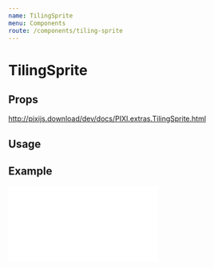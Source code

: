 ```yaml
---
name: TilingSprite
menu: Components
route: /components/tiling-sprite
---
```


# TilingSprite

## Props

http://pixijs.download/dev/docs/PIXI.extras.TilingSprite.html

## Usage

<Playground>
  <Stage width={500} height={300}>
    <TilingSprite image={'https://s3-us-west-2.amazonaws.com/s.cdpn.io/693612/p2.jpeg'}
                  width={500} 
                  height={300} 
                  tilePosition={{ x: 100, y: 150 }}
                  tileScale={{ x: 0.1, y: 2 }} />
  </Stage>
</Playground>

## Example

<iframe 
  height={500} 
  scrolling="no"
  title="Tiling Sprite"
  src="//codepen.io/inlet/embed/a6b5965c309e78fd1306a99c22b38d79/?height=300&theme-id=33987&default-tab=result&embed-version=2"
  frameBorder="no" 
  allowFullScreen={true}
  style={{ width: '100%' }} />
